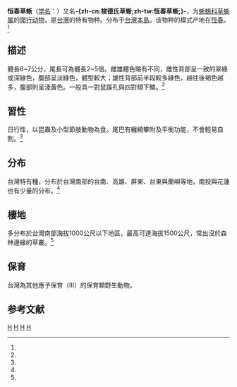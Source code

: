 {{noteTA
|T=zh-cn:恒春草蜥; zh-tw:梭德氏草蜥; 
|1=zh-cn:恒春草蜥; zh-tw:梭德氏草蜥; 
|2=zh-cn:爬行纲; zh-tw:爬蟲綱;
|3=zh-cn:蜥蜴科; zh-tw:正蜥科;
}}
{{Speciesbox
| name = 恒春草蜥
| status = 
| status_system = 
| image = 
| genus = Takydromus
| species = sauteri
| authority = (VanDenburgh, 1909)<ref name='id4536'>{{cite web| url =http://www.bioinfo.cn/db05/BjdwSpecies.php?action=view&id=4536| title =恒春草蜥| work =《中国动物物种编目数据库》| publisher =中国科学院微生物研究所| author =中国科学院动物研究所| accessdate =2009-04-11| deadurl =yes| archiveurl =https://web.archive.org/web/20160305033729/http://www.bioinfo.cn/db05/BjdwSpecies.php?action=view&id=4536| archivedate =2016-03-05}}</ref>
}}

'''恒春草蜥'''（[[学名|学名]]：{{lang|la|''Takydromus sauteri''}}）又名'''-{zh-cn:梭德氏草蜥;zh-tw:恆春草蜥;}-'''，为[[蜥蜴科|蜥蜴科]][[草蜥属|草蜥属]]的[[爬行动物|爬行动物]]，是[[台灣|台灣]]的特有物种。分布于[[台灣島|台灣本島]]。该物种的模式产地在[[恆春鎮|恆春]]。<ref name='id4536'/>

==描述==
體長6~7公分，尾長可為體長2~5倍。雌雄體色略有不同，雌性背部呈一致的翠綠或深綠色，腹部呈淡綠色，體型較大；雄性背部前半段較多綠色，越往後褐色越多，腹部則呈淺黃色。一般具一對鼠蹊孔與四對頦下鱗。<ref name="taieol-72439"/>

==習性==
日行性，以昆蟲及小型節肢動物為食。尾巴有纏繞攀附及平衡功能，不會輕易自割。<ref name="npgis-R0029"/>

==分布==
台灣特有種，分布於台灣南部的台南、高雄、屏東、台東與蘭嶼等地，南投與花蓮也有少量的分布。<ref name="npgis-R0029"/>

==棲地==
多分布於台灣南部海拔1000公尺以下地區，最高可達海拔1500公尺，常出沒於森林邊緣的草叢。<ref name="npgis-R0029"/>

==保育==
台灣為其他應予保育（III）的保育類野生動物。

== 参考文献 ==
{{reflist|refs=
<ref name="taieol-72439">{{cite web | url=http://taieol.tw/pages/72439 | title=Takydromus sauteri Van Denburgh, 1909 | publisher=[[臺灣生命大百科|臺灣生命大百科]] | date=2018-01-10 | accessdate=2019-01-22 | author1=林思民 | archive-date=2021-01-13 | archive-url=https://web.archive.org/web/20210113163840/https://taieol.tw/pages/72439 | dead-url=no }}</ref>
<ref name="npgis-R0029">{{cite web | url=https://npgis.cpami.gov.tw//public/detail/SpeciesDetail.aspx?SP_ID=R0029 | title=南臺草蜥 | publisher=[[臺灣國家公園生物多樣性資料庫與知識平台|臺灣國家公園生物多樣性資料庫與知識平台]] | accessdate=2019-01-22 | archive-date=2019-06-06 | archive-url=https://web.archive.org/web/20190606111429/https://npgis.cpami.gov.tw//public/detail/SpeciesDetail.aspx?SP_ID=R0029 | dead-url=no }}</ref>
}}
{{Taxonbar}}

[[Category:草蜥属|H]]
[[Category:台灣爬行動物|H]]
[[Category:台灣特有种|H]]
[[Category:_1909年描述的动物|H]]